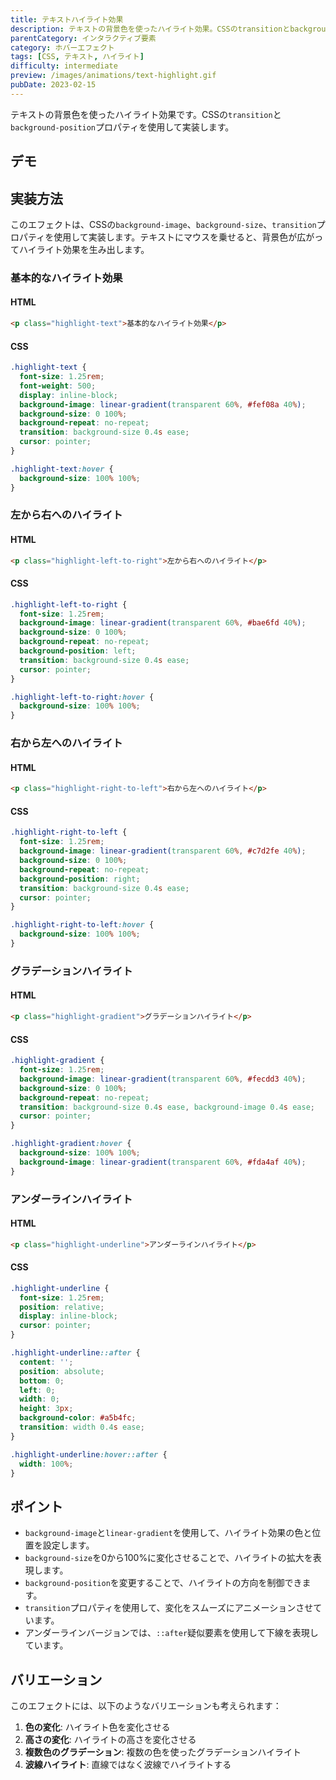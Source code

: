 ```yaml
---
title: テキストハイライト効果
description: テキストの背景色を使ったハイライト効果。CSSのtransitionとbackground-positionを使用した実装例。
parentCategory: インタラクティブ要素
category: ホバーエフェクト
tags: [CSS, テキスト, ハイライト]
difficulty: intermediate
preview: /images/animations/text-highlight.gif
pubDate: 2023-02-15
---
```




テキストの背景色を使ったハイライト効果です。CSSの`transition`と`background-position`プロパティを使用して実装します。

## デモ

<IframeDemo height="400px">
</IframeDemo>

## 実装方法

このエフェクトは、CSSの`background-image`、`background-size`、`transition`プロパティを使用して実装します。テキストにマウスを乗せると、背景色が広がってハイライト効果を生み出します。

### 基本的なハイライト効果

#### HTML
```html
<p class="highlight-text">基本的なハイライト効果</p>
```

#### CSS
```css
.highlight-text {
  font-size: 1.25rem;
  font-weight: 500;
  display: inline-block;
  background-image: linear-gradient(transparent 60%, #fef08a 40%);
  background-size: 0 100%;
  background-repeat: no-repeat;
  transition: background-size 0.4s ease;
  cursor: pointer;
}

.highlight-text:hover {
  background-size: 100% 100%;
}
```

### 左から右へのハイライト

#### HTML
```html
<p class="highlight-left-to-right">左から右へのハイライト</p>
```

#### CSS
```css
.highlight-left-to-right {
  font-size: 1.25rem;
  background-image: linear-gradient(transparent 60%, #bae6fd 40%);
  background-size: 0 100%;
  background-repeat: no-repeat;
  background-position: left;
  transition: background-size 0.4s ease;
  cursor: pointer;
}

.highlight-left-to-right:hover {
  background-size: 100% 100%;
}
```

### 右から左へのハイライト

#### HTML
```html
<p class="highlight-right-to-left">右から左へのハイライト</p>
```

#### CSS
```css
.highlight-right-to-left {
  font-size: 1.25rem;
  background-image: linear-gradient(transparent 60%, #c7d2fe 40%);
  background-size: 0 100%;
  background-repeat: no-repeat;
  background-position: right;
  transition: background-size 0.4s ease;
  cursor: pointer;
}

.highlight-right-to-left:hover {
  background-size: 100% 100%;
}
```

### グラデーションハイライト

#### HTML
```html
<p class="highlight-gradient">グラデーションハイライト</p>
```

#### CSS
```css
.highlight-gradient {
  font-size: 1.25rem;
  background-image: linear-gradient(transparent 60%, #fecdd3 40%);
  background-size: 0 100%;
  background-repeat: no-repeat;
  transition: background-size 0.4s ease, background-image 0.4s ease;
  cursor: pointer;
}

.highlight-gradient:hover {
  background-size: 100% 100%;
  background-image: linear-gradient(transparent 60%, #fda4af 40%);
}
```

### アンダーラインハイライト

#### HTML
```html
<p class="highlight-underline">アンダーラインハイライト</p>
```

#### CSS
```css
.highlight-underline {
  font-size: 1.25rem;
  position: relative;
  display: inline-block;
  cursor: pointer;
}

.highlight-underline::after {
  content: '';
  position: absolute;
  bottom: 0;
  left: 0;
  width: 0;
  height: 3px;
  background-color: #a5b4fc;
  transition: width 0.4s ease;
}

.highlight-underline:hover::after {
  width: 100%;
}
```

## ポイント

- `background-image`と`linear-gradient`を使用して、ハイライト効果の色と位置を設定します。
- `background-size`を0から100%に変化させることで、ハイライトの拡大を表現します。
- `background-position`を変更することで、ハイライトの方向を制御できます。
- `transition`プロパティを使用して、変化をスムーズにアニメーションさせています。
- アンダーラインバージョンでは、`::after`疑似要素を使用して下線を表現しています。

## バリエーション

このエフェクトには、以下のようなバリエーションも考えられます：

1. **色の変化**: ハイライト色を変化させる
2. **高さの変化**: ハイライトの高さを変化させる
3. **複数色のグラデーション**: 複数の色を使ったグラデーションハイライト
4. **波線ハイライト**: 直線ではなく波線でハイライトする
